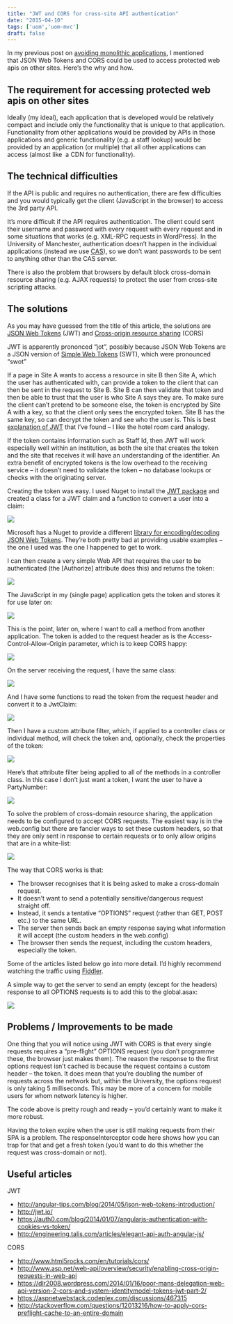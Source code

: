 ```yaml
---
title: "JWT and CORS for cross-site API authentication"
date: "2015-04-10"
tags: ['uom','uom-mvc']
draft: false
---
```


In my previous post on [avoiding monolithic applications](https://mikebarram.wordpress.com/2015/04/10/avoiding-monolithic-applications/), I mentioned that JSON Web Tokens and CORS could be used to access protected web apis on other sites. Here’s the why and how.

## The requirement for accessing protected web apis on other sites

Ideally (my ideal), each application that is developed would be relatively compact and include only the functionality that is unique to that application. Functionality from other applications would be provided by APIs in those applications and generic functionality (e.g. a staff lookup) would be provided by an application (or multiple) that all other applications can access (almost like  a CDN for functionality).

## The technical difficulties

If the API is public and requires no authentication, there are few difficulties and you would typically get the client (JavaScript in the browser) to access the 3rd party API.

It’s more difficult if the API requires authentication. The client could sent their username and password with every request with every request and in some situations that works (e.g. XML-RPC requests in WordPress). In the University of Manchester, authentication doesn’t happen in the individual applications (instead we use [CAS](http://jasig.github.io/cas/)), so we don’t want passwords to be sent to anything other than the CAS server.

There is also the problem that browsers by default block cross-domain resource sharing (e.g. AJAX requests) to protect the user from cross-site scripting attacks.

## The solutions

As you may have guessed from the title of this article, the solutions are [JSON Web Tokens](http://jwt.io/) (JWT) and [Cross-origin resource sharing](http://en.wikipedia.org/wiki/Cross-origin_resource_sharing) (CORS)

JWT is apparently prononced “jot”, possibly because JSON Web Tokens are a JSON version of [Simple Web Tokens](https://msdn.microsoft.com/en-us/library/azure/hh781551.aspx) (SWT), which were pronounced “swot”

If a page in Site A wants to access a resource in site B then Site A, which the user has authenticated with, can provide a token to the client that can then be sent in the request to Site B. Site B can then validate that token and then be able to trust that the user is who Site A says they are. To make sure the client can’t pretend to be someone else, the token is encrypted by Site A with a key, so that the client only sees the encrypted token. Site B has the same key, so can decrypt the token and see who the user is. This is best [explanation of JWT](http://angular-tips.com/blog/2014/05/json-web-tokens-introduction/) that I’ve found – I like the hotel room card analogy.

If the token contains information such as Staff Id, then JWT will work especially well within an institution, as both the site that creates the token and the site that receives it will have an understanding of the identifier. An extra benefit of encrypted tokens is the low overhead to the receiving service – it doesn’t need to validate the token – no database lookups or checks with the originating server.

Creating the token was easy. I used Nuget to install the [JWT package](https://github.com/johnsheehan/jwt) and created a class for a JWT claim and a function to convert a user into a claim:

[![](images/jwt1.png)](images/jwt1.png)

Microsoft has a Nuget to provide a different [library for encoding/decoding JSON Web Tokens](https://www.nuget.org/packages/System.IdentityModel.Tokens.Jwt/). They’re both pretty bad at providing usable examples – the one I used was the one I happened to get to work.

I can then create a very simple Web API that requires the user to be authenticated (the \[Authorize\] attribute does this) and returns the token:

[![](images/jwt2.png)](images/jwt2.png)

The JavaScript in my (single page) application gets the token and stores it for use later on:

[![](images/jwt9.png)](images/jwt9.png)

This is the point, later on, where I want to call a method from another application. The token is added to the request header as is the Access-Control-Allow-Origin parameter, which is to keep CORS happy:

[![](images/jwt10.png)](https://mikebarram.files.wordpress.com/2022/08/jwt10.png)

On the server receiving the request, I have the same class:

[![](images/jwt3-1024x177-1.png)](https://mikebarram.files.wordpress.com/2022/08/jwt3-1024x177-1.png)

And I have some functions to read the token from the request header and convert it to a JwtClaim:

[![](images/jwt4.png)](https://mikebarram.files.wordpress.com/2022/08/jwt4.png)

Then I have a custom attribute filter, which, if applied to a controller class or individual method, will check the token and, optionally, check the properties of the token:

[![](images/jwt5.png)](https://mikebarram.files.wordpress.com/2022/08/jwt5.png)

Here’s that attribute filter being applied to all of the methods in a controller class. In this case I don’t just want a token, I want the user to have a PartyNumber:

[![](images/jwt6.png)](https://mikebarram.files.wordpress.com/2022/08/jwt6.png)

To solve the problem of cross-domain resource sharing, the application needs to be configured to accept CORS requests. The easiest way is in the web.config but there are fancier ways to set these custom headers, so that they are only sent in response to certain requests or to only allow origins that are in a white-list:

[![](images/jwt8.png)](https://mikebarram.files.wordpress.com/2022/08/jwt8.png)

The way that CORS works is that:

- The browser recognises that it is being asked to make a cross-domain request.
- It doesn’t want to send a potentially sensitive/dangerous request straight off.
- Instead, it sends a tentative “OPTIONS” request (rather than GET, POST etc.) to the same URL.
- The server then sends back an empty response saying what information it will accept (the custom headers in the web.config)
- The browser then sends the request, including the custom headers, especially the token.

Some of the articles listed below go into more detail. I’d highly recommend watching the traffic using [Fiddler](http://www.telerik.com/fiddler).

A simple way to get the server to send an empty (except for the headers) response to all OPTIONS requests is to add this to the global.asax:

[![](images/jwt7.png)](https://mikebarram.files.wordpress.com/2022/08/jwt7.png)

## Problems / Improvements to be made

One thing that you will notice using JWT with CORS is that every single requests requires a “pre-flight” OPTIONS request (you don’t programme these, the browser just makes them). The reason the response to the first options request isn’t cached is because the request contains a custom header – the token. It does mean that you’re doubling the number of requests across the network but, within the University, the options request is only taking 5 milliseconds. This may be more of a concern for mobile users for whom network latency is higher.

The code above is pretty rough and ready – you’d certainly want to make it more robust.

Having the token expire when the user is still making requests from their SPA is a problem. The responseInterceptor code here shows how you can trap for that and get a fresh token (you’d want to do this whether the request was cross-domain or not).

## Useful articles

JWT

- http://angular-tips.com/blog/2014/05/json-web-tokens-introduction/
- http://jwt.io/
- https://auth0.com/blog/2014/01/07/angularjs-authentication-with-cookies-vs-token/
- http://engineering.talis.com/articles/elegant-api-auth-angular-js/

CORS

- http://www.html5rocks.com/en/tutorials/cors/
- http://www.asp.net/web-api/overview/security/enabling-cross-origin-requests-in-web-api
- https://dlr2008.wordpress.com/2014/01/16/poor-mans-delegation-web-api-version-2-cors-and-system-identitymodel-tokens-jwt-part-2/
- https://aspnetwebstack.codeplex.com/discussions/467315
- http://stackoverflow.com/questions/12013216/how-to-apply-cors-preflight-cache-to-an-entire-domain